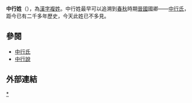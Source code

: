 {{姓氏
|复姓=是
|姓氏=中行
|显示=
|拼音=Zhōngháng
|注音={{拼转注|Zhōng}}{{拼转注|háng}}
|中国大陆=
|台湾=
|香港=
|澳门=
|新加坡=
|马来西亚=
|谚文=
|新字体=
|旧字体=
|平假名=
|片假名=
|越南=
|文觀部式=
|馬-賴式=
|日语罗马字=
|反切=
|同音字=
|堂号=
|郡望=
}}

'''中行姓'''（{{標音 |字=中行 |繁= |简= |拼音=Zhōngháng |注音=ㄓㄨㄥㄏㄤˊ |粤拼=Zung1hong4 |中古= |反切= }}），為[[漢字姓氏|漢字]][[複姓|複姓]]。中行姓最早可以追溯到[[春秋时期|春秋]]時期[[晉國|晉國]]國卿——[[中行氏|中行氏]]，距今已有二千多年歷史，今天此姓已不多見。

==參閱==
*[[中行氏|中行氏]]
*[[中行說|中行說]]

==外部連結==
{{Wikisource further reading}}

[[Category:中行姓|*]]